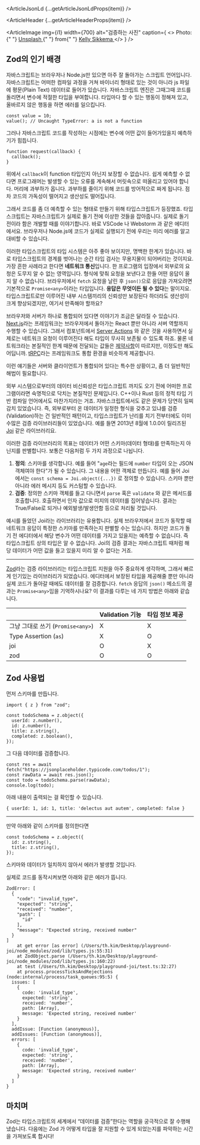 

<ArticleJsonLd {...getArticleJsonLdProps(item)} />

<ArticleHeader {...getArticleHeaderProps(item)} />

<ArticleImage
  img={i1}
  width={700}
  alt="검증하는 사진"
  caption={
    <>
      Photo:{" "}
      <a href="https://unsplash.com/ko/%EC%82%AC%EC%A7%84/person-holding-paper-near-pen-and-calculator-xoU52jUVUXA?utm_content=creditCopyText&utm_medium=referral&utm_source=unsplash">
        Unsplash
      </a>{" "}
      from{" "}
      <a href="https://unsplash.com/ko/@kellysikkema?utm_content=creditCopyText&utm_medium=referral&utm_source=unsplash">
        Kelly Sikkema
      </a>
    </>
  }
/>

## Zod의 인기 배경

자바스크립트는 브라우저나 Node.js만 있으면 아주 잘 돌아가는 스크립트 언어입니다. 자바스크립트는 어떠한 컴파일 과정을 거쳐 바이너리 형태로 있는 것이 아니라 js 파일에 평문(Plain Text) 데이터로 들어가 있습니다. 자바스크립트 엔진은 그때그때 코드를 돌리면서 변수에 적절한 타입을 부여합니다. 타입마다 할 수 있는 행동이 정해져 있고, 올바르지 않은 행동을 하면 에러를 일으킵니다.

```tsx
const value = 10;
value(); // Uncaught TypeError: a is not a function
```

그러나 자바스크립트 코드를 작성하는 시점에는 변수에 어떤 값이 들어가있을지 예측하기가 힘듭니다.

```tsx
function request(callback) {
  callback();
}
```

위에서 `callback`이 function 타입인지 아닌지 보장할 수 없습니다. 쉽게 예측할 수 없다면 프로그래머는 발생할 수 있는 오류를 계속해서 머릿속으로 떠올리고 있어야 합니다. 머리에 과부하가 옵니다. 과부하를 줄이기 위해 코드를 방어적으로 짜게 됩니다. 점차 코드의 가독성이 떨어지고 생산성도 떨어집니다.

그래서 코드를 좀 더 예측할 수 있는 형태로 만들기 위해 타입스크립트가 등장했죠. 타입스크립트는 자바스크립트가 실제로 돌기 전에 이상한 것들을 잡아줍니다. 실제로 돌기 전이라 함은 개발할 때를 이야기합니다. 바로 VSCode 나 Webstorm 과 같은 에디터에서요. 브라우저나 Node.js에 코드가 실제로 실행되기 전에 우리는 미리 에러를 알고 대비할 수 있습니다.

<ArticleImage
  img={t1}
  width={383}
  border
  caption="value 는 Number 타입이고, 이 타입은 호출할 수 없는 타입입니다."
/>

<ArticleImage
  img={t2}
  width={720}
  border
  caption="인자는 Function을 받으므로 Number를 넘길 수 없습니다."
/>

이러한 타입스크립트의 타입 시스템은 아주 좋아 보이지만, 명백한 한계가 있습니다. 바로 타입스크립트의 경계를 벗어나는 순간 타입 검사는 무용지물이 되어버리는 것이지요. 가장 흔한 사례라고 한다면 **네트워크 통신**입니다. 한 프로그램의 입장에서 외부로의 요청은 도무지 알 수 없는 영역입니다. 형식에 맞춰 요청을 보낸다고 한들 어떤 응답이 올지 알 수 없습니다. 브라우저에서 `fetch` 요청을 날린 후 `json()`으로 응답을 가져오려면 기본적으로 `Promise<any>`이라는 타입입니다. **응답은 무엇이든 될 수 있다**는 말이지요. 타입스크립트로만 이루어진 내부 시스템끼리의 신뢰성만 보장된다 하더라도 생산성이 크게 향상되겠지만, 여기서 만족해야 할까요?

<ArticleImage img={t3} width={683} border />

브라우저와 서버가 하나로 통합되어 있다면 이야기가 조금은 달라질 수 있습니다. [Next.js](https://nextjs.org/)라는 프레임워크는 브라우저에서 돌아가는 React 뿐만 아니라 서버 역할까지 수행할 수 있습니다. 그래서 컴포넌트에서 [Server Actions](https://react.dev/reference/rsc/server-actions) 와 같은 것을 사용하면서 실제로는 네트워크 요청이 이루어진다 해도 타입이 무사히 보존될 수 있도록 하죠. 물론 네트워크라는 본질적인 한계 때문에 전달되는 값들은 [제약사항](https://react.dev/reference/rsc/use-server#serializable-parameters-and-return-values)이 따르지만, 이정도만 해도 어딥니까. [tRPC](https://trpc.io/)라는 프레임워크도 통합 환경을 비슷하게 제공합니다.

이런 얘기들은 서버와 클라이언트가 통합되어 있다는 특수한 상황이고, 좀 더 일반적인 해법이 필요합니다.

외부 시스템으로부터의 데이터 비신뢰성은 타입스크립트 까지도 오기 전에 어떠한 프로그램이라면 숙명적으로 닥치는 본질적인 문제입니다. C++이나 Rust 등의 정적 타입 기반 컴파일 언어에서도 마찬가지라는 거죠. 자바스크립트에서도 같은 문제가 당연히 일찌감치 있었습니다. 즉, 외부로부터 온 데이터가 일정한 형식을 갖추고 있냐를 검증(Validation)하는 건 일반적인 패턴이고, 타입스크립트가 난리를 치기 전부터에도 이미 수많은 검증 라이브러리들이 있었습니다. 예를 들면 2013년 8월에 1.0.0이 릴리즈된 [Joi](https://www.npmjs.com/package/joi) 같은 라이브러리요.

이러한 검증 라이브러리의 목표는 데이터가 어떤 스키마(데이터 형태)를 만족하는지 아닌지를 판별합니다. 보통은 다음처럼 두 가지 과정으로 나뉩니다.

1. **정의**: 스키마를 생각합니다. 예를 들어 "`age`라는 필드에 `number` 타입이 오는 JSON 객체여야 한다"가 될 수 있습니다. 그 내용을 어떤 객체로 만듭니다. 예를 들어 Joi에서는 `const schema = Joi.object({...})` 로 정의할 수 있습니다. 스키마 뿐만 아니라 에러 메시지 등도 커스텀할 수 있습니다.
2. **검증**: 정의한 스키마 객체를 들고 다니면서 `parse` 혹은 `validate` 와 같은 메서드를 호출합니다. 호출하면서 인자 값으로 미지의 데이터를 집어넣습니다. 결과는 True/False로 되거나 예외발생/발생안함 등으로 처리될 것입니다.

예시를 들었던 Joi라는 라이브러리는 유용합니다. 실제 브라우저에서 코드가 동작할 때 네트워크 응답이 특정한 스키마를 만족하는지 판별할 수는 있습니다. 하지만 코드가 돌기 전 에디터에서 해당 변수가 어떤 데이터를 가지고 있을지는 예측할 수 없습니다. 즉 타입스크립트 상의 타입은 알 수 없습니다. Joi의 검증 결과는 자바스크립트 때처럼 해당 데이터가 어떤 값을 들고 있을지 미리 알 수 없다는 거죠.

---

[Zod](https://zod.dev/)라는 검증 라이브러리는 타입스크립트 지원을 아주 중요하게 생각하며, 그래서 빠르게 인기있는 라이브러리가 되었습니다. 에디터에서 보장된 타입을 제공해줄 뿐만 아니라 실제 코드가 돌아갈 때에도 데이터를 잘 검증합니다. `fetch` 응답의 `json()` 메소드의 결과는 `Promise<any>`임을 기억하시나요? 이 결과를 다루는 네 가지 방법은 아래와 같습니다.

|                                   | Validation 기능 | 타입 정보 제공 |
| --------------------------------- | --------------- | -------------- |
| 그냥 그대로 쓰기 (`Promise<any>`) | X               | X              |
| Type Assertion (`as`)             | X               | O              |
| joi                               | O               | X              |
| zod                               | O               | O              |

## Zod 사용법

먼저 스키마를 만듭니다.

```tsx
import { z } from "zod";

const todoSchema = z.object({
  userId: z.number(),
  id: z.number(),
  title: z.string(),
  completed: z.boolean(),
});
```

그 다음 데이터를 검증합니다.

```tsx
const res = await fetch("https://jsonplaceholder.typicode.com/todos/1");
const rawData = await res.json();
const todo = todoSchema.parse(rawData);
console.log(todo);
```

아래 내용이 출력되는 걸 확인할 수 있습니다.

```tsx
{ userId: 1, id: 1, title: 'delectus aut autem', completed: false }
```

---

만약 아래와 같이 스키마를 정의한다면

```tsx
const todoSchema = z.object({
  id: z.string(),
  title: z.string(),
});
```

스키마와 데이터가 일치하지 않아서 에러가 발생할 것입니다.

실제로 코드를 동작시켜보면 아래와 같은 에러가 뜹니다.

```tsx
ZodError: [
  {
    "code": "invalid_type",
    "expected": "string",
    "received": "number",
    "path": [
      "id"
    ],
    "message": "Expected string, received number"
  }
]
    at get error [as error] (/Users/th.kim/Desktop/playground-joi/node_modules/zod/lib/types.js:55:31)
    at ZodObject.parse (/Users/th.kim/Desktop/playground-joi/node_modules/zod/lib/types.js:160:22)
    at test (/Users/th.kim/Desktop/playground-joi/test.ts:32:27)
    at process.processTicksAndRejections (node:internal/process/task_queues:95:5) {
  issues: [
    {
      code: 'invalid_type',
      expected: 'string',
      received: 'number',
      path: [Array],
      message: 'Expected string, received number'
    }
  ],
  addIssue: [Function (anonymous)],
  addIssues: [Function (anonymous)],
  errors: [
    {
      code: 'invalid_type',
      expected: 'string',
      received: 'number',
      path: [Array],
      message: 'Expected string, received number'
    }
  ]
}
```

## 마치며

Zod는 타입스크립트의 세계에서 “데이터를 검증”한다는 역할을 궁극적으로 잘 수행해냈습니다. 다음에는 Zod 가 어떻게 타입을 잘 지원할 수 있게 되었는지를 파악하는 시간을 가져보도록 합시다!
